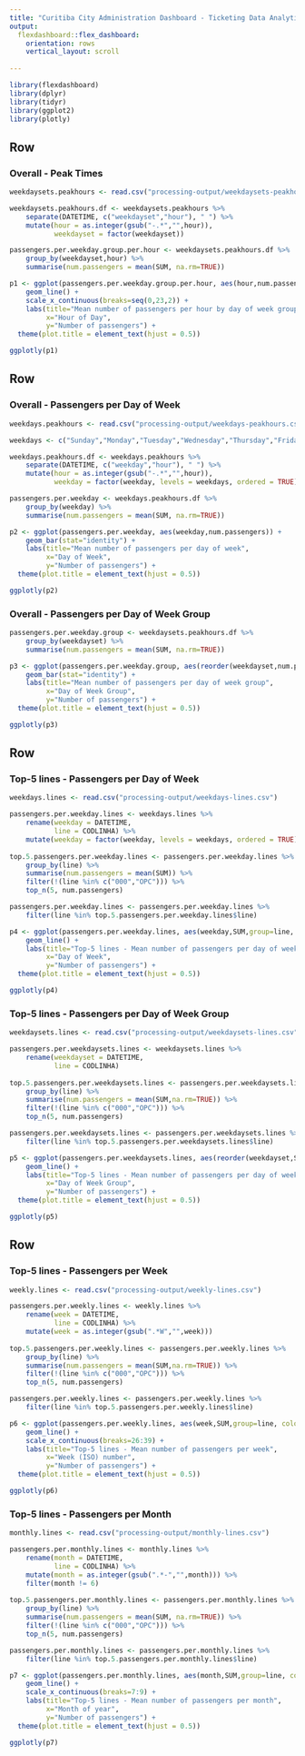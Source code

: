 ```yaml
---
title: "Curitiba City Administration Dashboard - Ticketing Data Analytics (Powered by Ophidia)"
output: 
  flexdashboard::flex_dashboard:
    orientation: rows
    vertical_layout: scroll
    
---
```


```r
library(flexdashboard)
library(dplyr)
library(tidyr)
library(ggplot2)
library(plotly)
```

Row {data-height=650}
-------------------------------------
    
### Overall - Peak Times
    
```r

weekdaysets.peakhours <- read.csv("processing-output/weekdaysets-peakhours.csv")

weekdaysets.peakhours.df <- weekdaysets.peakhours %>%
    separate(DATETIME, c("weekdayset","hour"), " ") %>%
    mutate(hour = as.integer(gsub("-.*","",hour)),
           weekdayset = factor(weekdayset))

passengers.per.weekday.group.per.hour <- weekdaysets.peakhours.df %>%
    group_by(weekdayset,hour) %>%
    summarise(num.passengers = mean(SUM, na.rm=TRUE))

p1 <- ggplot(passengers.per.weekday.group.per.hour, aes(hour,num.passengers,group=weekdayset, color=weekdayset)) +
    geom_line() +
    scale_x_continuous(breaks=seq(0,23,2)) +
    labs(title="Mean number of passengers per hour by day of week group",
         x="Hour of Day",
         y="Number of passengers") +
  theme(plot.title = element_text(hjust = 0.5))

ggplotly(p1)

```

Row {data-height=400}
-------------------------------------

### Overall - Passengers per Day of Week
    
```r

weekdays.peakhours <- read.csv("processing-output/weekdays-peakhours.csv")

weekdays <- c("Sunday","Monday","Tuesday","Wednesday","Thursday","Friday","Saturday")

weekdays.peakhours.df <- weekdays.peakhours %>%
    separate(DATETIME, c("weekday","hour"), " ") %>%
    mutate(hour = as.integer(gsub("-.*","",hour)),
           weekday = factor(weekday, levels = weekdays, ordered = TRUE))

passengers.per.weekday <- weekdays.peakhours.df %>%
    group_by(weekday) %>%
    summarise(num.passengers = mean(SUM, na.rm=TRUE))

p2 <- ggplot(passengers.per.weekday, aes(weekday,num.passengers)) +
    geom_bar(stat="identity") +
    labs(title="Mean number of passengers per day of week",
         x="Day of Week",
         y="Number of passengers") +
  theme(plot.title = element_text(hjust = 0.5))

ggplotly(p2)

```
   
### Overall - Passengers per Day of Week Group

```r

passengers.per.weekday.group <- weekdaysets.peakhours.df %>%
    group_by(weekdayset) %>%
    summarise(num.passengers = mean(SUM, na.rm=TRUE))

p3 <- ggplot(passengers.per.weekday.group, aes(reorder(weekdayset,num.passengers),num.passengers)) +
    geom_bar(stat="identity") +
    labs(title="Mean number of passengers per day of week group",
         x="Day of Week Group",
         y="Number of passengers") +
  theme(plot.title = element_text(hjust = 0.5))

ggplotly(p3)

```   
 
Row {data-height=400}
-------------------------------------

### Top-5 lines - Passengers per Day of Week

```r
weekdays.lines <- read.csv("processing-output/weekdays-lines.csv")

passengers.per.weekday.lines <- weekdays.lines %>%
    rename(weekday = DATETIME,
           line = CODLINHA) %>%
    mutate(weekday = factor(weekday, levels = weekdays, ordered = TRUE))
    
top.5.passengers.per.weekday.lines <- passengers.per.weekday.lines %>%
    group_by(line) %>%
    summarise(num.passengers = mean(SUM)) %>%
    filter(!(line %in% c("000","OPC"))) %>%
    top_n(5, num.passengers)

passengers.per.weekday.lines <- passengers.per.weekday.lines %>%
    filter(line %in% top.5.passengers.per.weekday.lines$line)

p4 <- ggplot(passengers.per.weekday.lines, aes(weekday,SUM,group=line, color=line)) +
    geom_line() +
    labs(title="Top-5 lines - Mean number of passengers per day of week",
         x="Day of Week",
         y="Number of passengers") +
  theme(plot.title = element_text(hjust = 0.5))

ggplotly(p4)
```


### Top-5 lines - Passengers per Day of Week Group

```r
weekdaysets.lines <- read.csv("processing-output/weekdaysets-lines.csv")

passengers.per.weekdaysets.lines <- weekdaysets.lines %>%
    rename(weekdayset = DATETIME,
           line = CODLINHA)
    
top.5.passengers.per.weekdaysets.lines <- passengers.per.weekdaysets.lines %>%
    group_by(line) %>%
    summarise(num.passengers = mean(SUM,na.rm=TRUE)) %>%
    filter(!(line %in% c("000","OPC"))) %>%
    top_n(5, num.passengers)

passengers.per.weekdaysets.lines <- passengers.per.weekdaysets.lines %>%
    filter(line %in% top.5.passengers.per.weekdaysets.lines$line)

p5 <- ggplot(passengers.per.weekdaysets.lines, aes(reorder(weekdayset,SUM),SUM,group=line, color=line)) +
    geom_line() +
    labs(title="Top-5 lines - Mean number of passengers per day of week group",
         x="Day of Week Group",
         y="Number of passengers") +
  theme(plot.title = element_text(hjust = 0.5))

ggplotly(p5)
```

Row {data-height=400}
-------------------------------------

### Top-5 lines - Passengers per Week

```r
weekly.lines <- read.csv("processing-output/weekly-lines.csv")

passengers.per.weekly.lines <- weekly.lines %>%
    rename(week = DATETIME,
           line = CODLINHA) %>%
    mutate(week = as.integer(gsub(".*W","",week)))
    
top.5.passengers.per.weekly.lines <- passengers.per.weekly.lines %>%
    group_by(line) %>%
    summarise(num.passengers = mean(SUM,na.rm=TRUE)) %>%
    filter(!(line %in% c("000","OPC"))) %>%
    top_n(5, num.passengers)

passengers.per.weekly.lines <- passengers.per.weekly.lines %>%
    filter(line %in% top.5.passengers.per.weekly.lines$line)

p6 <- ggplot(passengers.per.weekly.lines, aes(week,SUM,group=line, color=line)) +
    geom_line() +
    scale_x_continuous(breaks=26:39) +
    labs(title="Top-5 lines - Mean number of passengers per week",
         x="Week (ISO) number",
         y="Number of passengers") +
  theme(plot.title = element_text(hjust = 0.5))

ggplotly(p6)
```

### Top-5 lines - Passengers per Month

```r
monthly.lines <- read.csv("processing-output/monthly-lines.csv")

passengers.per.monthly.lines <- monthly.lines %>%
    rename(month = DATETIME,
           line = CODLINHA) %>%
    mutate(month = as.integer(gsub(".*-","",month))) %>%
    filter(month != 6)
    
top.5.passengers.per.monthly.lines <- passengers.per.monthly.lines %>%
    group_by(line) %>%
    summarise(num.passengers = mean(SUM, na.rm=TRUE)) %>%
    filter(!(line %in% c("000","OPC"))) %>%
    top_n(5, num.passengers)

passengers.per.monthly.lines <- passengers.per.monthly.lines %>%
    filter(line %in% top.5.passengers.per.monthly.lines$line)

p7 <- ggplot(passengers.per.monthly.lines, aes(month,SUM,group=line, color=line)) +
    geom_line() +
    scale_x_continuous(breaks=7:9) + 
    labs(title="Top-5 lines - Mean number of passengers per month",
         x="Month of year",
         y="Number of passengers") +
  theme(plot.title = element_text(hjust = 0.5))

ggplotly(p7)
```